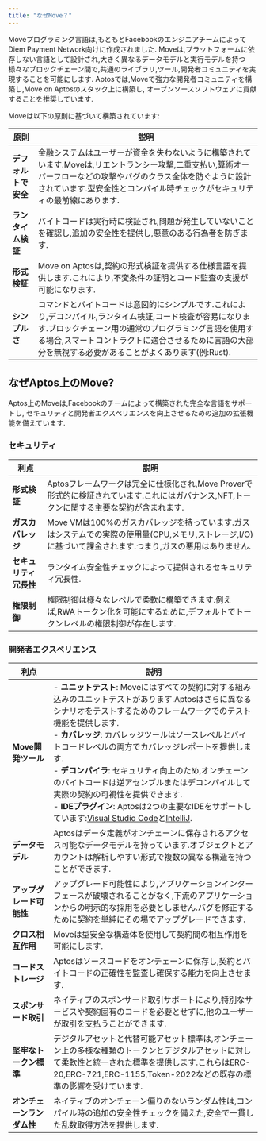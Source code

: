 ```yaml
---
title: "なぜMove？"
---
```






Moveプログラミング言語は,もともとFacebookのエンジニアチームによってDiem Payment Network向けに作成されました.
Moveは,プラットフォームに依存しない言語として設計され,大きく異なるデータモデルと実行モデルを持つ
様々なブロックチェーン間で,共通のライブラリ,ツール,開発者コミュニティを実現することを可能にします.
Aptosでは,Moveで強力な開発者コミュニティを構築し,Move on Aptosのスタック上に構築し,
オープンソースソフトウェアに貢献することを推奨しています.

Moveは以下の原則に基づいて構築されています:

| **原則**       | **説明**                                                                                                                                        |
| ------------ | --------------------------------------------------------------------------------------------------------------------------------------------- |
| **デフォルトで安全** | 金融システムはユーザーが資金を失わないように構築されています.Moveは,リエントランシー攻撃,二重支払い,算術オーバーフローなどの攻撃やバグのクラス全体を防ぐように設計されています.型安全性とコンパイル時チェックがセキュリティの最前線にあります.                  |
| **ランタイム検証**  | バイトコードは実行時に検証され,問題が発生していないことを確認し,追加の安全性を提供し,悪意のある行為者を防ぎます.                                                                                    |
| **形式検証**     | Move on Aptosは,契約の形式検証を提供する仕様言語を提供します.これにより,不変条件の証明とコード監査の支援が可能になります.                                                                         |
| **シンプルさ**    | コマンドとバイトコードは意図的にシンプルです.これにより,デコンパイル,ランタイム検証,コード検査が容易になります.ブロックチェーン用の通常のプログラミング言語を使用する場合,スマートコントラクトに適合させるために言語の大部分を無視する必要があることがよくあります(例:Rust). |

## なぜAptos上のMove?

Aptos上のMoveは,Facebookのチームによって構築された完全な言語をサポートし,
セキュリティと開発者エクスペリエンスを向上させるための追加の拡張機能を備えています.

### セキュリティ

| **利点**        | **説明**                                                                                     |
| ------------- | ------------------------------------------------------------------------------------------ |
| **形式検証**      | Aptosフレームワークは完全に仕様化され,Move Proverで形式的に検証されています.これにはガバナンス,NFT,トークンに関する主要な契約が含まれます.          |
| **ガスカバレッジ**   | Move VMは100%のガスカバレッジを持っています.ガスはシステムでの実際の使用量(CPU,メモリ,ストレージ,I/O)に基づいて課金されます.つまり,ガスの悪用はありません. |
| **セキュリティ冗長性** | ランタイム安全性チェックによって提供されるセキュリティ冗長性.                                                            |
| **権限制御**      | 権限制御は様々なレベルで柔軟に構築できます.例えば,RWAトークン化を可能にするために,デフォルトでトークンレベルの権限制御が存在します.                      |

### 開発者エクスペリエンス

| **利点**          | **説明**                                                                                                                                                                                                                                                                                                                                                                                                                                                                        |
| --------------- | ----------------------------------------------------------------------------------------------------------------------------------------------------------------------------------------------------------------------------------------------------------------------------------------------------------------------------------------------------------------------------------------------------------------------------------------------------------------------------- |
| **Move開発ツール**   | - **ユニットテスト**: Moveにはすべての契約に対する組み込みのユニットテストがあります.Aptosはさらに異なるシナリオをテストするためのフレームワークでのテスト機能を提供します.<br /> - **カバレッジ**: カバレッジツールはソースレベルとバイトコードレベルの両方でカバレッジレポートを提供します.<br /> - **デコンパイラ**: セキュリティ向上のため,オンチェーンのバイトコードは逆アセンブルまたはデコンパイルして実際の契約の可視性を提供できます.<br /> - **IDEプラグイン**: Aptosは2つの主要なIDEをサポートしています:[Visual Studio Code](https://marketplace.visualstudio.com/items?itemName=MoveBit.aptos-move-analyzer)と[IntelliJ](https://plugins.jetbrains.com/plugin/14721-move-on-aptos). |
| **データモデル**      | Aptosはデータ定義がオンチェーンに保存されるアクセス可能なデータモデルを持っています.オブジェクトとアカウントは解析しやすい形式で複数の異なる構造を持つことができます.                                                                                                                                                                                                                                                                                                                                                                                        |
| **アップグレード可能性**  | アップグレード可能性により,アプリケーションインターフェースが破壊されることがなく,下流のアプリケーションからの明示的な採用を必要としません.バグを修正するために契約を単純にその場でアップグレードできます.                                                                                                                                                                                                                                                                                                                                                                       |
| **クロス相互作用**     | Moveは型安全な構造体を使用して契約間の相互作用を可能にします.                                                                                                                                                                                                                                                                                                                                                                                                                                             |
| **コードストレージ**    | Aptosはソースコードをオンチェーンに保存し,契約とバイトコードの正確性を監査し確保する能力を向上させます.                                                                                                                                                                                                                                                                                                                                                                                                                       |
| **スポンサード取引**    | ネイティブのスポンサード取引サポートにより,特別なサービスや契約固有のコードを必要とせずに,他のユーザーが取引を支払うことができます.                                                                                                                                                                                                                                                                                                                                                                                                           |
| **堅牢なトークン標準**   | デジタルアセットと代替可能アセット標準は,オンチェーン上の多様な種類のトークンとデジタルアセットに対して柔軟性と統一された標準を提供します.これらはERC-20,ERC-721,ERC-1155,Token-2022などの既存の標準の影響を受けています.                                                                                                                                                                                                                                                                                                                                               |
| **オンチェーンランダム性** | ネイティブのオンチェーン偏りのないランダム性は,コンパイル時の追加の安全性チェックを備えた,安全で一貫した乱数取得方法を提供します.                                                                                                                                                                                                                                                                                                                                                                                                            |
